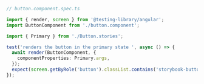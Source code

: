 ```ts
// button.component.spec.ts

import { render, screen } from '@testing-library/angular';
import ButtonComponent from './button.component';

import { Primary } from './Button.stories';

test('renders the button in the primary state ', async () => {
  await render(ButtonComponent, {
    componentProperties: Primary.args,
  });
  expect(screen.getByRole('button').classList.contains('storybook-button--primary')).toBeTruthy();
});
```
